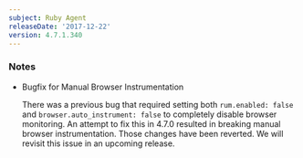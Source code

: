 ```yaml
---
subject: Ruby Agent
releaseDate: '2017-12-22'
version: 4.7.1.340
---
```


### Notes

* Bugfix for Manual Browser Instrumentation

  There was a previous bug that required setting both `rum.enabled: false` and `browser.auto_instrument: false` to completely disable browser monitoring. An attempt to fix this in 4.7.0 resulted in breaking manual browser instrumentation. Those changes have been reverted. We will revisit this issue in an upcoming release.
